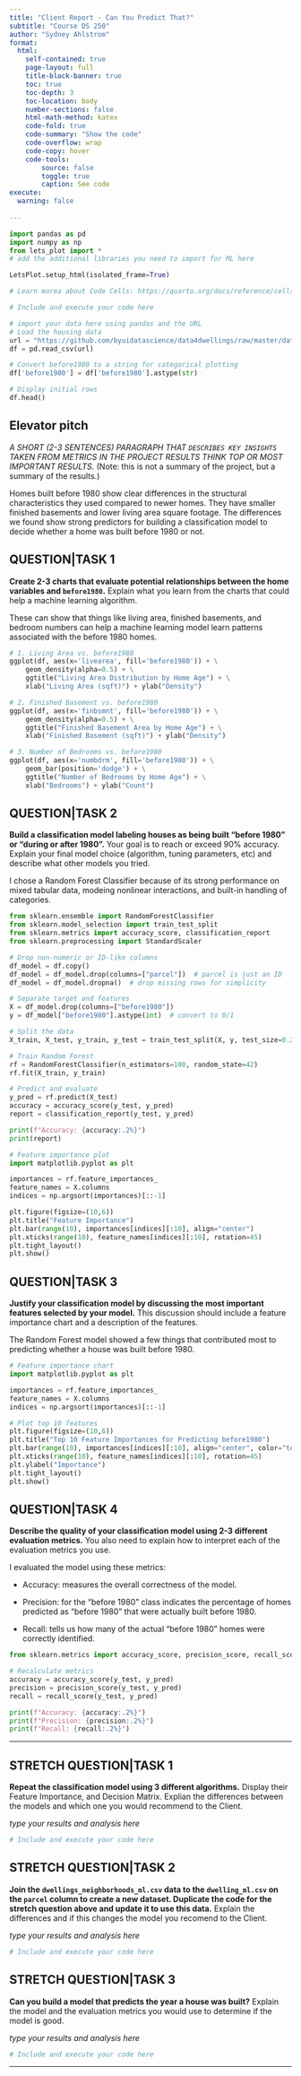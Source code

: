 ```yaml
---
title: "Client Report - Can You Predict That?"
subtitle: "Course DS 250"
author: "Sydney Ahlstrom"
format:
  html:
    self-contained: true
    page-layout: full
    title-block-banner: true
    toc: true
    toc-depth: 3
    toc-location: body
    number-sections: false
    html-math-method: katex
    code-fold: true
    code-summary: "Show the code"
    code-overflow: wrap
    code-copy: hover
    code-tools:
        source: false
        toggle: true
        caption: See code
execute: 
  warning: false
    
---
```


```python
import pandas as pd 
import numpy as np
from lets_plot import *
# add the additional libraries you need to import for ML here

LetsPlot.setup_html(isolated_frame=True)
```


```python
# Learn morea about Code Cells: https://quarto.org/docs/reference/cells/cells-jupyter.html

# Include and execute your code here

# import your data here using pandas and the URL
# Load the housing data
url = "https://github.com/byuidatascience/data4dwellings/raw/master/data-raw/dwellings_ml/dwellings_ml.csv"
df = pd.read_csv(url)

# Convert before1980 to a string for categorical plotting
df['before1980'] = df['before1980'].astype(str)

# Display initial rows
df.head()

```

## Elevator pitch
_A SHORT (2-3 SENTENCES) PARAGRAPH THAT `DESCRIBES KEY INSIGHTS` TAKEN FROM METRICS IN THE PROJECT RESULTS THINK TOP OR MOST IMPORTANT RESULTS._ (Note: this is not a summary of the project, but a summary of the results.)

Homes built before 1980 show clear differences in the structural characteristics they used compared to newer homes. They have smaller finished basements and lower living area square footage. The differences we found show strong predictors for building a classification model to decide whether a home was built before 1980 or not.

## QUESTION|TASK 1

__Create 2-3 charts that evaluate potential relationships between the home variables and `before1980`.__ Explain what you learn from the charts that could help a machine learning algorithm. 

These can show that things like living area, finished basements, and bedroom numbers can help a machine learning model learn patterns associated with the before 1980 homes.

```python
# 1. Living Area vs. before1980
ggplot(df, aes(x='livearea', fill='before1980')) + \
    geom_density(alpha=0.5) + \
    ggtitle("Living Area Distribution by Home Age") + \
    xlab("Living Area (sqft)") + ylab("Density")

# 2. Finished Basement vs. before1980
ggplot(df, aes(x='finbsmnt', fill='before1980')) + \
    geom_density(alpha=0.5) + \
    ggtitle("Finished Basement Area by Home Age") + \
    xlab("Finished Basement (sqft)") + ylab("Density")

# 3. Number of Bedrooms vs. before1980
ggplot(df, aes(x='numbdrm', fill='before1980')) + \
    geom_bar(position='dodge') + \
    ggtitle("Number of Bedrooms by Home Age") + \
    xlab("Bedrooms") + ylab("Count")
```


## QUESTION|TASK 2

__Build a classification model labeling houses as being built “before 1980” or “during or after 1980”.__ Your goal is to reach or exceed 90% accuracy. Explain your final model choice (algorithm, tuning parameters, etc) and describe what other models you tried.  

I chose a Random Forest Classifier because of its strong performance on mixed tabular data, modeing nonlinear interactions, and built-in handling of categories.

```python
from sklearn.ensemble import RandomForestClassifier
from sklearn.model_selection import train_test_split
from sklearn.metrics import accuracy_score, classification_report
from sklearn.preprocessing import StandardScaler

# Drop non-numeric or ID-like columns
df_model = df.copy()
df_model = df_model.drop(columns=["parcel"])  # parcel is just an ID
df_model = df_model.dropna()  # drop missing rows for simplicity

# Separate target and features
X = df_model.drop(columns=["before1980"])
y = df_model["before1980"].astype(int)  # convert to 0/1

# Split the data
X_train, X_test, y_train, y_test = train_test_split(X, y, test_size=0.25, random_state=42)

# Train Random Forest
rf = RandomForestClassifier(n_estimators=100, random_state=42)
rf.fit(X_train, y_train)

# Predict and evaluate
y_pred = rf.predict(X_test)
accuracy = accuracy_score(y_test, y_pred)
report = classification_report(y_test, y_pred)

print(f"Accuracy: {accuracy:.2%}")
print(report)

# Feature importance plot
import matplotlib.pyplot as plt

importances = rf.feature_importances_
feature_names = X.columns
indices = np.argsort(importances)[::-1]

plt.figure(figsize=(10,6))
plt.title("Feature Importance")
plt.bar(range(10), importances[indices][:10], align="center")
plt.xticks(range(10), feature_names[indices][:10], rotation=45)
plt.tight_layout()
plt.show()
```


## QUESTION|TASK 3

__Justify your classification model by discussing the most important features selected by your model.__ This discussion should include a feature importance chart and a description of the features. 

The Random Forest model showed a few things that contributed most to predicting whether a house was built before 1980.

```python
# Feature importance chart
import matplotlib.pyplot as plt

importances = rf.feature_importances_
feature_names = X.columns
indices = np.argsort(importances)[::-1]

# Plot top 10 features
plt.figure(figsize=(10,6))
plt.title("Top 10 Feature Importances for Predicting before1980")
plt.bar(range(10), importances[indices][:10], align="center", color="teal")
plt.xticks(range(10), feature_names[indices][:10], rotation=45)
plt.ylabel("Importance")
plt.tight_layout()
plt.show()
```


## QUESTION|TASK 4

__Describe the quality of your classification model using 2-3 different evaluation metrics.__ You also need to explain how to interpret each of the evaluation metrics you use.  

I evaluated the model using these metrics:

- Accuracy: measures the overall correctness of the model.
  
- Precision: for the "before 1980" class indicates the percentage of homes predicted as "before 1980" that were actually built before 1980.
  
- Recall: tells us how many of the actual "before 1980" homes were correctly identified.

```python
from sklearn.metrics import accuracy_score, precision_score, recall_score

# Recalculate metrics
accuracy = accuracy_score(y_test, y_pred)
precision = precision_score(y_test, y_pred)
recall = recall_score(y_test, y_pred)

print(f"Accuracy: {accuracy:.2%}")
print(f"Precision: {precision:.2%}")
print(f"Recall: {recall:.2%}")
```

---

## STRETCH QUESTION|TASK 1

__Repeat the classification model using 3 different algorithms.__ Display their Feature Importance, and Decision Matrix. Explian the differences between the models and which one you would recommend to the Client.   

_type your results and analysis here_

```python
# Include and execute your code here


```


## STRETCH QUESTION|TASK 2

__Join the `dwellings_neighborhoods_ml.csv` data to the `dwelling_ml.csv` on the `parcel` column to create a new dataset. Duplicate the code for the stretch question above and update it to use this data.__ Explain the differences and if this changes the model you recomend to the Client.   

_type your results and analysis here_

```python
# Include and execute your code here


```


## STRETCH QUESTION|TASK 3

__Can you build a model that predicts the year a house was built?__ Explain the model and the evaluation metrics you would use to determine if the model is good.  

_type your results and analysis here_

```python
# Include and execute your code here


```

---
